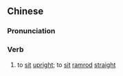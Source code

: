 ==Chinese==
{{zh-forms}}

===Pronunciation===
{{zh-pron
|m=duānzuò
|cat=v
}}

===Verb===
{{zh-verb}}

# {{lb|zh|literary}} to [[sit]] [[upright]]; to [[sit]] [[ramrod]] [[straight]]